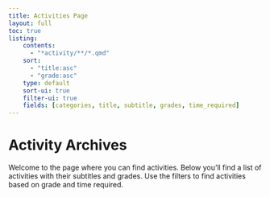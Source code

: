 ```yaml
---
title: Activities Page
layout: full
toc: true
listing:
    contents:
      - "*activity/**/*.qmd"
    sort:
      - "title:asc"
      - "grade:asc"
    type: default
    sort-ui: true
    filter-ui: true
    fields: [categories, title, subtitle, grades, time_required]
---
```


# Activity Archives

Welcome to the page where you can find activities. Below you'll find a list of activities with their subtitles and grades. Use the filters to find activities based on grade and time required.

<style>
  /* hide the keywords field in the displayed list */
  .listing-keywords {
    display: none;
  }
</style>
